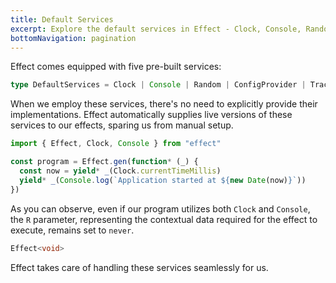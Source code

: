 ```yaml
---
title: Default Services
excerpt: Explore the default services in Effect - Clock, Console, Random, ConfigProvider, and Tracer. Learn how Effect automatically provides live versions of these services, eliminating the need for explicit implementations in your programs.
bottomNavigation: pagination
---
```


Effect comes equipped with five pre-built services:

```ts
type DefaultServices = Clock | Console | Random | ConfigProvider | Tracer
```

When we employ these services, there's no need to explicitly provide their implementations. Effect automatically supplies live versions of these services to our effects, sparing us from manual setup.

```ts twoslash
import { Effect, Clock, Console } from "effect"

const program = Effect.gen(function* (_) {
  const now = yield* _(Clock.currentTimeMillis)
  yield* _(Console.log(`Application started at ${new Date(now)}`))
})
```

As you can observe, even if our program utilizes both `Clock` and `Console`, the `R` parameter, representing the contextual data required for the effect to execute, remains set to `never`.

```ts
Effect<void>
```

Effect takes care of handling these services seamlessly for us.
